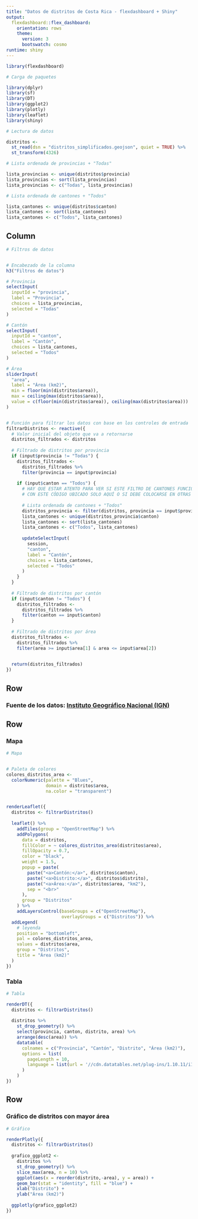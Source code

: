 ```yaml
---
title: "Datos de distritos de Costa Rica - flexdashboard + Shiny"
output: 
  flexdashboard::flex_dashboard:
    orientation: rows
    theme:
      version: 3
      bootswatch: cosmo
runtime: shiny       
---
```


```r
library(flexdashboard)
```

```r
# Carga de paquetes

library(dplyr)
library(sf)
library(DT)
library(ggplot2)
library(plotly)
library(leaflet)
library(shiny)
```

```r
# Lectura de datos

distritos <-
  st_read(dsn = "distritos_simplificados.geojson", quiet = TRUE) %>%
  st_transform(4326)
```

```r
# Lista ordenada de provincias + "Todas"

lista_provincias <- unique(distritos$provincia)
lista_provincias <- sort(lista_provincias)
lista_provincias <- c("Todas", lista_provincias)
```

```r
# Lista ordenada de cantones + "Todos"

lista_cantones <- unique(distritos$canton)
lista_cantones <- sort(lista_cantones)
lista_cantones <- c("Todos", lista_cantones)
```

Column {.sidebar}
-------------------------------------

```r
# Filtros de datos


# Encabezado de la columna
h3("Filtros de datos")

# Provincia
selectInput(
  inputId = "provincia",
  label = "Provincia",
  choices = lista_provincias,
  selected = "Todas"
)

# Cantón
selectInput(
  inputId = "canton",
  label = "Cantón",
  choices = lista_cantones,
  selected = "Todos"
)

# Área
sliderInput(
  "area",
  label = "Área (km2)",
  min = floor(min(distritos$area)),
  max = ceiling(max(distritos$area)),
  value = c(floor(min(distritos$area)), ceiling(max(distritos$area)))
)


# Función para filtrar los datos con base en los controles de entrada
filtrarDistritos <- reactive({
  # Valor inicial del objeto que va a retornarse
  distritos_filtrados <- distritos
  
  # Filtrado de distritos por provincia
  if (input$provincia != "Todas") {
    distritos_filtrados <-
      distritos_filtrados %>%
      filter(provincia == input$provincia)
    
    if (input$canton == "Todos") {
      # HAY QUE ESTAR ATENTO PARA VER SI ESTE FILTRO DE CANTONES FUNCIONA BIEN
      # CON ESTE CÓDIGO UBICADO SOLO AQUÍ O SI DEBE COLOCARSE EN OTRAS PARTES
      
      # Lista ordenada de cantones + "Todos"
      distritos_provincia <- filter(distritos, provincia == input$provincia)
      lista_cantones <- unique(distritos_provincia$canton)
      lista_cantones <- sort(lista_cantones)
      lista_cantones <- c("Todos", lista_cantones)
      
      updateSelectInput(
        session,
        "canton",
        label = "Cantón",
        choices = lista_cantones,
        selected = "Todos"
      )
    }
  }
  
  # Filtrado de distritos por cantón
  if (input$canton != "Todos") {
    distritos_filtrados <-
      distritos_filtrados %>%
      filter(canton == input$canton)
  }  
  
  # Filtrado de distritos por área
  distritos_filtrados <-
    distritos_filtrados %>%
    filter(area >= input$area[1] & area <= input$area[2])

  
  return(distritos_filtrados)
})
```

Row {data-height=10}
-----------------------------------------------------------------------

### **Fuente de los datos: [Instituto Geográfico Nacional (IGN)](https://www.snitcr.go.cr/ico_servicios_ogc_info?k=bm9kbzo6MjY=&nombre=IGN%20Cartograf%C3%ADa%201:5mil)**

Row {data-height=590}
-----------------------------------------------------------------------

### Mapa

```r
# Mapa


# Paleta de colores
colores_distritos_area <-
  colorNumeric(palette = "Blues",
               domain = distritos$area,
               na.color = "transparent")


renderLeaflet({
  distritos <- filtrarDistritos()
  
  leaflet() %>%
    addTiles(group = "OpenStreetMap") %>%
    addPolygons(
      data = distritos,
      fillColor = ~ colores_distritos_area(distritos$area),
      fillOpacity = 0.7,      
      color = "black",
      weight = 1.5,
      popup = paste(
        paste("<a>Cantón:</a>", distritos$canton),
        paste("<a>Distrito:</a>", distritos$distrito),
        paste("<a>Área:</a>", distritos$area, "km2"),
        sep = "<br>"
      ),
      group = "Distritos"
    ) %>%
    addLayersControl(baseGroups = c("OpenStreetMap"),
                     overlayGroups = c("Distritos")) %>%
  addLegend(
    # leyenda
    position = "bottomleft",
    pal = colores_distritos_area,
    values = distritos$area,
    group = "Distritos",
    title = "Área (km2)"
  )
})
```

### Tabla

```r
# Tabla

renderDT({
  distritos <- filtrarDistritos()
  
  distritos %>%
    st_drop_geometry() %>%
    select(provincia, canton, distrito, area) %>%
    arrange(desc(area)) %>%
    datatable(
      colnames = c("Provincia", "Cantón", "Distrito", "Área (km2)"),
      options = list(
        pageLength = 10,
        language = list(url = '//cdn.datatables.net/plug-ins/1.10.11/i18n/Spanish.json')
      )
    )
})
```

Row {data-height=400}
-----------------------------------------------------------------------

### Gráfico de distritos con mayor área

```r
# Gráfico

renderPlotly({
  distritos <- filtrarDistritos()
  
  grafico_ggplot2 <-
    distritos %>%
    st_drop_geometry() %>%
    slice_max(area, n = 10) %>%
    ggplot(aes(x = reorder(distrito,-area), y = area)) +
    geom_bar(stat = "identity", fill = "blue") +
    xlab("Distrito") +
    ylab("Área (km2)")
  
  ggplotly(grafico_ggplot2)
})
```

